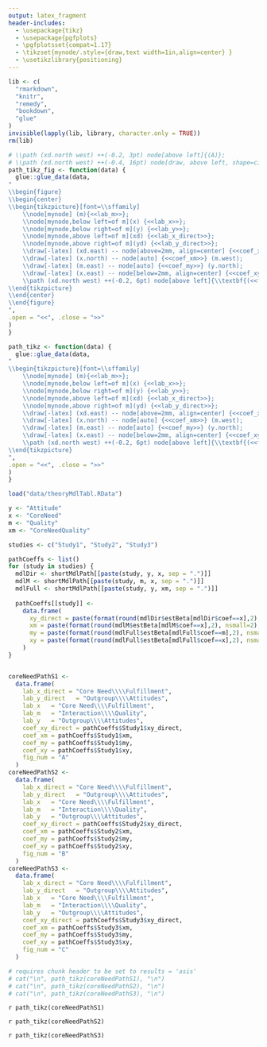 ```yaml
---
output: latex_fragment
header-includes:
  - \usepackage{tikz}
  - \usepackage{pgfplots}
  - \pgfplotsset{compat=1.17}
  - \tikzset{mynode/.style={draw,text width=1in,align=center} }
  - \usetikzlibrary{positioning}
---
```


```r
lib <- c(
  "rmarkdown",
  "knitr",
  "remedy",
  "bookdown",
  "glue"
)
invisible(lapply(lib, library, character.only = TRUE))
rm(lib)
```
  
```r
# \\path (xd.north west) ++(-0.2, 3pt) node[above left]{(A)};
# \\path (xd.north west) ++(-0.4, 16pt) node[draw, above left, shape=circle, very thick, inner sep=2pt] {\\large \\textbf{<<fig_num>>}};
path_tikz_fig <- function(data) {
  glue::glue_data(data, 
"
\\begin{figure}
\\begin{center}
\\begin{tikzpicture}[font=\\sffamily]
    \\node[mynode] (m){<<lab_m>>};
    \\node[mynode,below left=of m](x) {<<lab_x>>};
    \\node[mynode,below right=of m](y) {<<lab_y>>};
    \\node[mynode,above left=of m](xd) {<<lab_x_direct>>};
    \\node[mynode,above right=of m](yd) {<<lab_y_direct>>};
    \\draw[-latex] (xd.east) -- node[above=2mm, align=center] {<<coef_xy_direct>>} (yd.west);
    \\draw[-latex] (x.north) -- node[auto] {<<coef_xm>>} (m.west);
    \\draw[-latex] (m.east) -- node[auto] {<<coef_my>>} (y.north);
    \\draw[-latex] (x.east) -- node[below=2mm, align=center] {<<coef_xy>>} (y.west);
    \\path (xd.north west) ++(-0.2, 6pt) node[above left]{\\textbf{(<<fig_num>>)}};
\\end{tikzpicture}
\\end{center}
\\end{figure}
", 
.open = "<<", .close = ">>"
)
}

path_tikz <- function(data) {
  glue::glue_data(data, 
"
\\begin{tikzpicture}[font=\\sffamily]
    \\node[mynode] (m){<<lab_m>>};
    \\node[mynode,below left=of m](x) {<<lab_x>>};
    \\node[mynode,below right=of m](y) {<<lab_y>>};
    \\node[mynode,above left=of m](xd) {<<lab_x_direct>>};
    \\node[mynode,above right=of m](yd) {<<lab_y_direct>>};
    \\draw[-latex] (xd.east) -- node[above=2mm, align=center] {<<coef_xy_direct>>} (yd.west);
    \\draw[-latex] (x.north) -- node[auto] {<<coef_xm>>} (m.west);
    \\draw[-latex] (m.east) -- node[auto] {<<coef_my>>} (y.north);
    \\draw[-latex] (x.east) -- node[below=2mm, align=center] {<<coef_xy>>} (y.west);
    \\path (xd.north west) ++(-0.2, 6pt) node[above left]{\\textbf{(<<fig_num>>)}};
\\end{tikzpicture}
", 
.open = "<<", .close = ">>"
)
}
```
  
  
```r

load("data/theoryMdlTabl.RData")

y <- "Attitude"
x <- "CoreNeed"
m <- "Quality"
xm <- "CoreNeedQuality"

studies <- c("Study1", "Study2", "Study3")

pathCoeffs <- list()
for (study in studies) {
  mdlDir <- shortMdlPath[[paste(study, y, x, sep = ".")]]
  mdlM <- shortMdlPath[[paste(study, m, x, sep = ".")]]
  mdlFull <- shortMdlPath[[paste(study, y, xm, sep = ".")]]
  
  pathCoeffs[[study]] <-
    data.frame(
      xy_direct = paste(format(round(mdlDir$estBeta[mdlDir$coef==x],2), nsmall=2), mdlDir$Bstar[mdlDir$coef==x], sep=""), # c
      xm = paste(format(round(mdlM$estBeta[mdlM$coef==x],2), nsmall=2), mdlM$Bstar[mdlM$coef==x], sep=""), # a
      my = paste(format(round(mdlFull$estBeta[mdlFull$coef==m],2), nsmall=2), mdlFull$Bstar[mdlFull$coef==m], sep=""), # b
      xy = paste(format(round(mdlFull$estBeta[mdlFull$coef==x],2), nsmall=2), mdlFull$Bstar[mdlFull$coef==x], sep="") # c'
    )
}


coreNeedPathS1 <-
  data.frame(
    lab_x_direct = "Core Need\\\\Fulfillment",
    lab_y_direct   = "Outgroup\\\\Attitudes",
    lab_x   = "Core Need\\\\Fulfillment",
    lab_m   = "Interaction\\\\Quality",
    lab_y   = "Outgroup\\\\Attitudes",
    coef_xy_direct = pathCoeffs$Study1$xy_direct,
    coef_xm = pathCoeffs$Study1$xm,
    coef_my = pathCoeffs$Study1$my,
    coef_xy = pathCoeffs$Study1$xy,
    fig_num = "A"
  )
coreNeedPathS2 <-
  data.frame(
    lab_x_direct = "Core Need\\\\Fulfillment",
    lab_y_direct   = "Outgroup\\\\Attitudes",
    lab_x   = "Core Need\\\\Fulfillment",
    lab_m   = "Interaction\\\\Quality",
    lab_y   = "Outgroup\\\\Attitudes",
    coef_xy_direct = pathCoeffs$Study2$xy_direct,
    coef_xm = pathCoeffs$Study2$xm,
    coef_my = pathCoeffs$Study2$my,
    coef_xy = pathCoeffs$Study2$xy,
    fig_num = "B"
  )
coreNeedPathS3 <-
  data.frame(
    lab_x_direct = "Core Need\\\\Fulfillment",
    lab_y_direct   = "Outgroup\\\\Attitudes",
    lab_x   = "Core Need\\\\Fulfillment",
    lab_m   = "Interaction\\\\Quality",
    lab_y   = "Outgroup\\\\Attitudes",
    coef_xy_direct = pathCoeffs$Study3$xy_direct,
    coef_xm = pathCoeffs$Study3$xm,
    coef_my = pathCoeffs$Study3$my,
    coef_xy = pathCoeffs$Study3$xy,
    fig_num = "C"
  )

# requires chunk header to be set to results = 'asis'
# cat("\n", path_tikz(coreNeedPathS1), "\n")
# cat("\n", path_tikz(coreNeedPathS2), "\n")
# cat("\n", path_tikz(coreNeedPathS3), "\n")

```


`r path_tikz(coreNeedPathS1)`

\vspace{24pt}

`r path_tikz(coreNeedPathS2)`

\vspace{24pt}

`r path_tikz(coreNeedPathS3)`

<!-- \textit{Note:} Stars based on more conservative unstandardized regressions -->

